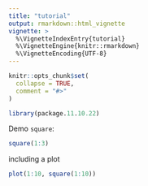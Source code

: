 ```yaml
---
title: "tutorial"
output: rmarkdown::html_vignette
vignette: >
  %\VignetteIndexEntry{tutorial}
  %\VignetteEngine{knitr::rmarkdown}
  %\VignetteEncoding{UTF-8}
---
```


```r
knitr::opts_chunk$set(
  collapse = TRUE,
  comment = "#>"
)
```

```r
library(package.11.10.22)
```

Demo `square`:
```r
square(1:3)
```

including a plot
```r
plot(1:10, square(1:10))
```
